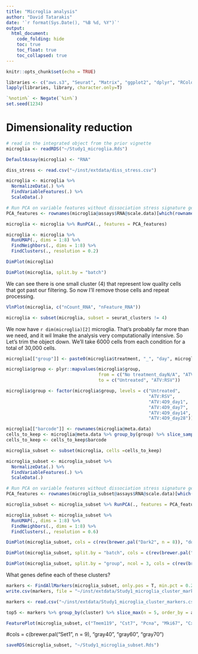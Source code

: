 ```yaml
---
title: "Microglia analysis"
author: "David Tatarakis"
date: '`r format(Sys.Date(), "%B %d, %Y")`'
output:
  html_document:
    code_folding: hide
    toc: true
    toc_float: true
    toc_collapsed: true
---
```


```r
knitr::opts_chunk$set(echo = TRUE)
```

```r
libraries <- c("aws.s3", "Seurat", "Matrix", "ggplot2", "dplyr", "RColorBrewer")
lapply(libraries, library, character.only=T)

`%notin%` <- Negate(`%in%`)
set.seed(1234)
```

# Dimensionality reduction
```r
# read in the integrated object from the prior vignette
microglia <- readRDS("~/Study1_microglia.Rds")
```



```r
DefaultAssay(microglia) <- "RNA"

diss_stress <- read.csv("~/inst/extdata/diss_stress.csv")

microglia <- microglia %>%
  NormalizeData(.) %>%
  FindVariableFeatures(.) %>%
  ScaleData(.)

# Run PCA on variable features without dissociation stress signature genes
PCA_features <- rownames(microglia@assays$RNA@scale.data)[which(rownames(microglia@assays$RNA@scale.data) %notin% diss_stress$symbol)]

microglia <- microglia %>% RunPCA(., features = PCA_features)

microglia <- microglia %>%
  RunUMAP(., dims = 1:8) %>%
  FindNeighbors(., dims = 1:8) %>%
  FindClusters(., resolution = 0.2)
```

```r
DimPlot(microglia)
```

```r
DimPlot(microglia, split.by = "batch")
```


We can see there is one small cluster (4) that represent low quality cells that got past our filtering. So now I'll remove those cells and repeat processing.
```r
VlnPlot(microglia, c("nCount_RNA", "nFeature_RNA"))
```

```r
microglia <- subset(microglia, subset = seurat_clusters != 4)
```


We now have `r dim(microglia)[2]` microglia. That's probably far more than we need, and it wil lmake the analysis very computationally intensive. So Let's trim the object down. We'll take 6000 cells from each condition for a total of 30,000 cells.

```r
microglia[["group"]] <- paste0(microglia$treatment, "_", "day", microglia$treatment_duration)

microglia$group <- plyr::mapvalues(microglia$group,
                                   from = c("No treatment_dayN/A", "ATV:RSV_day1"),
                                   to = c("Untreated", "ATV:RSV"))

microglia$group <- factor(microglia$group, levels = c("Untreated",
                                                      "ATV:RSV",
                                                      "ATV:4D9_day1",
                                                      "ATV:4D9_day7",
                                                      "ATV:4D9_day14",
                                                      "ATV:4D9_day28"))
```

```r
microglia[["barcode"]] <- rownames(microglia@meta.data)
cells_to_keep <- microglia@meta.data %>% group_by(group) %>% slice_sample(., n= 5000)
cells_to_keep <- cells_to_keep$barcode

microglia_subset <- subset(microglia, cells =cells_to_keep)
```

```r
microglia_subset <- microglia_subset %>%
  NormalizeData(.) %>%
  FindVariableFeatures(.) %>%
  ScaleData(.)

# Run PCA on variable features without dissociation stress signature genes
PCA_features <- rownames(microglia_subset@assays$RNA@scale.data)[which(rownames(microglia_subset@assays$RNA@scale.data) %notin% diss_stress$symbol)]

microglia_subset <- microglia_subset %>% RunPCA(., features = PCA_features)

microglia_subset <- microglia_subset %>%
  RunUMAP(., dims = 1:8) %>%
  FindNeighbors(., dims = 1:8) %>%
  FindClusters(., resolution = 0.6)
```

```r
DimPlot(microglia_subset, cols = c(rev(brewer.pal("Dark2", n = 8)), "dodgerblue3", "firebrick2", "gray90", "black"))
```

```r
DimPlot(microglia_subset, split.by = "batch", cols = c(rev(brewer.pal("Dark2", n = 8)), "dodgerblue3", "firebrick2", "gray90", "black"))
```

```r
DimPlot(microglia_subset, split.by = "group", ncol = 3, cols = c(rev(brewer.pal("Dark2", n = 8)), "dodgerblue3", "firebrick2", "gray90", "black"))
```

What genes define each of these clusters?
```r
markers <- FindAllMarkers(microglia_subset, only.pos = T, min.pct = 0.25)
write.csv(markers, file = "~/inst/extdata/Study1_microglia_cluster_markers.csv")
```

```r
markers <- read.csv("~/inst/extdata/Study1_microglia_cluster_markers.csv", header = T, row.names = 1)

top5 <- markers %>% group_by(cluster) %>% slice_max(n = 5, order_by = avg_log2FC)
```

```r
FeaturePlot(microglia_subset, c("Tmem119", "Cst7", "Pcna", "Mki67", "Cxcl10", "Ifitm3", "Isg15", "Apoe"), ncol = 4, order = T) & viridis::scale_color_viridis() & NoAxes()
```

#cols = c(brewer.pal("Set1", n = 9), "gray40", "gray60", "gray70")
```r
saveRDS(microglia_subset, "~/Study1_microglia_subset.Rds")
```
